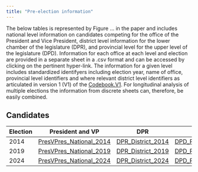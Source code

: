 ```yaml
---
title: "Pre-election information"
---
```


The below tables is represented by Figure ... in the paper and includes national level information on candidates competing for the office of the President and Vice President, district level information for the lower chamber of the legislature (DPR), and provincial level for the upper level of the legislature (DPD). Information for each office at each level and election are provided in a separate sheet in a .csv format and can be accessed by clicking on the pertinent hyper-link. The information for a given level includes standardized identifyers including election year, name of office, provincial level identifiers and where relevant district level identifiers as articulated in version 1 (V1) of the [Codebook.V1](Codebook.V1.Pdf). For longitudinal analysis of multiple elections the information from discrete sheets can, therefore, be easily combined.

## Candidates

| Election | President and VP | DPR | DPD |
|-----------------|---------------------|-----------------|-----------------|
| 2014 | [PresVPres_National_2014](Candidates/PresVP_candidates_2014.csv) | [DPR_District_2014](Candidates/DPR_candidates_2014.csv) | [DPD_Province_2014](Candidates/DPD_candidates_2014.csv) |
| 2019 | [PresVPres_National_2019](Candidates/PresVP_candidates_2014.csv) | [DPR_District_2019](Candidates/DPR_candidates_2019.csv) | [DPD_Province_2019](Candidates/DPD_candidates_2019.csv) |
| 2024 | [PresVPres_National_2024](Candidates/PresVP_candidates_2014.csv) | [DPR_District_2024](Candidates/DPR_candidates_2024.csv) | [DPD_Province_2024](Candidates/DPD_candidates_2024.csv) |
